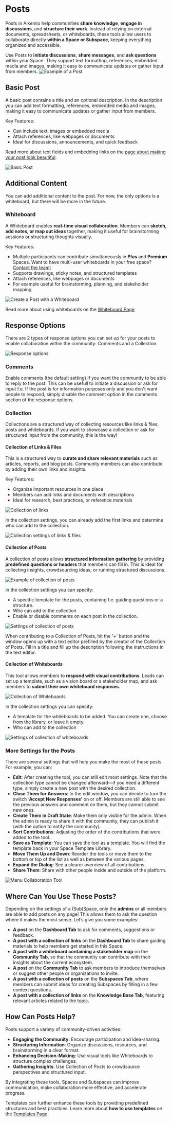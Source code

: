 # Posts

Posts in Alkemio help communities **share knowledge**, **engage in discussions**, and **structure their work**. Instead of relying on external documents, spreadsheets, or whiteboards, these tools allow users to collaborate directly **within a Space or Subspace**, keeping everything organized and accessible.

Use Posts to **initiate discussions**, **share messages**, and **ask questions** within your Space. They support text formatting, references, embedded media and images, making it easy to communicate updates or gather input from members.
![Example of a Post](/example-post.png)

## Basic Post

A basic post contains a title and an optional description. In the description you can add text formatting, references, embedded media and images, making it easy to communicate updates or gather input from members.

Key Features:

- Can include text, images or embedded media
- Attach references, like webpages or documents
- Ideal for discussions, announcements, and quick feedback

Read more about text fields and embedding links on the [page about making your post look beautiful](/how-to/make-post-beautiful).

![Basic Post](/basic-post.png)

## Additional Content

You can add additional content to the post. For now, the only options is a whiteboard, but there will be more in the future.

### Whiteboard

A Whiteboard enables **real-time visual collaboration**. Members can **sketch, add notes, or map out ideas** together, making it useful for brainstorming sessions or structuring thoughts visually.

Key Features:

- Multiple participants can contribute simultaneously in **Plus** and **Premium** Spaces. Want to have multi-user whiteboards in your free space? [Contact the team!](/support)
- Supports drawings, sticky notes, and structured templates
- Attach references, like webpages or documents
- For example useful for brainstorming, planning, and stakeholder mapping

![Create a Post with a Whiteboard](/post-with-whiteboard.png)

Read more about using whiteboards on the [Whiteboard Page](/how-to/whiteboards)

## Response Options

There are 2 types of response options you can set up for your posts to enable collaboration within the community: Comments and a Collection. 

![Response options](/response-options.png)

### Comments

Enable comments (the default setting) if you want the community to be able to reply to the post. This can be usefull to initiate a discussion or ask for input f.e.
If the post is for information purposes only and you don't want people to respond, simply disable the comment option in the comments section of the response options.

### Collection

Collections are a structured way of collecting resources like links & files, posts and whiteboards. If you want to showcase a collection or ask for structured input from the community, this is the way!

#### Collection of Links & Files

This is a structured way to **curate and share relevant materials** such as articles, reports, and blog posts. Community members can also contribute by adding their own links and insights.

Key Features:

- Organize important resources in one place
- Members can add links and documents with descriptions
- Ideal for research, best practices, or reference materials

![Collection of links](/collection-links.png)

In the collection settings, you can already add the first links and determine who can add to the collection.

![Collection settings of links & files](/links-files.png)

#### Collection of Posts

A collection of posts allows **structured information gathering** by providing **predefined questions or headers** that members can fill in. This is ideal for collecting insights, crowdsourcing ideas, or running structured discussions.

![Example of collection of posts](/collection-posts.png)

In the collection settings you can specify:

- A specific template for the posts, containing f.e. guiding questions or a structure.
- Who can add to the collection
- Enable or disable comments on each post in the collection.

![Settings of collection of posts](/posts-settings.png)

When contributing to a Collection of Posts, hit the '+' button and the window opens up with a text editor prefilled by the creator of the Collection of Posts. Fill in a title and fill up the description following the instructions in the text editor.

#### Collection of Whiteboards

This tool allows members to **respond with visual contributions**. Leads can set up a template, such as a vision board or a stakeholder map, and ask members to **submit their own whiteboard responses**.

![Collection of Whiteboards](/call-for-whiteboards.png)

In the collection settings you can specify:

- A template for the whiteboards to be added. You can create one, choose from the library, or leave it empty.
- Who can add to the collection

![Settings of collection of whiteboards](/whiteboard-settings.png)

### More Settings for the Posts

There are several settings that will help you make the most of these posts. For example, you can:

- **Edit**: After creating the tool, you can still edit most settings. Note that the collection type cannot be changed afterward—if you need a different type, simply create a new post with the desired collection.
- **Close Them for Answers**: In the edit window, you can decide to turn the switch **‘Accept New Responses’** on or off. Members are still able to see the previous answers and comment on them, but they cannot submit new ones.
- **Create Them in Draft State**: Make them only visible for the admin. When the admin is ready to share it with the community, they can publish it (with the option to notify the community).
- **Sort Contributions**: Adjusting the order of the contributions that were added to the tool.
- **Save as Template**: You can save the tool as a template. You will find the template back in your Space Template Library.
- **Move Them Up and Down**: Reorder the tools or move them to the bottom or top of the list as well as between the various pages.
- **Expand the Dialog**: See a clearer overview of all contributions.
- **Share Them**: Share with other people inside and outside of the platform.

![Menu Collaboration Tool](/menu-collaboration-tool.png)

## Where Can You Use These Posts?

Depending on the settings of a (Sub)Space, only the **admins** or all members are able to add posts on any page! This allows them to ask the question where it makes the most sense. Let’s give you some examples:

- **A post** on the **Dashboard Tab** to ask for comments, suggestions or feedback.
- **A post with a collection of links** on the **Dashboard Tab** to share guiding materials to help members get started in this Space.
- **A post with a whiteboard containing a stakeholder map** on the **Community Tab**, so that the community can contribute with their insights about the current ecosystem.
- **A post** on the **Community Tab** to ask members to introduce themselves or suggest other people or organizations to invite.
- **A post with a collection of posts** on the **Subspaces Tab**, where members can submit ideas for creating Subspaces by filling in a few context questions.
- **A post with a collection of links** on the **Knowledge Base Tab**, featuring relevant articles related to the topic.

## How Can Posts Help?

Posts support a variety of community-driven activities:

- **Engaging the Community**: Encourage participation and idea-sharing.
- **Structuring Information**: Organize discussions, resources, and brainstorming in a clear format.
- **Enhancing Decision-Making**: Use visual tools like Whiteboards to structure complex challenges.
- **Gathering Insights**: Use Collection of Posts to crowdsource perspectives and structured input.

By integrating these tools, Spaces and Subspaces can improve communication, make collaboration more effective, and accelerate progress.

Templates can further enhance these tools by providing predefined structures and best practices. Learn more about **how to use templates** on the [Templates Page](/templates).
